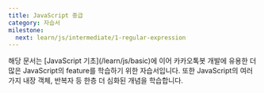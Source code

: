 ```yaml
---
title: JavaScript 중급
category: 자습서
milestone:
  next: learn/js/intermediate/1-regular-expression
---
```


<Section>
  해당 문서는 [JavaScript 기초](/learn/js/basic)에 이어 카카오톡봇 개발에 유용한 더 많은 JavaScript의 feature를 학습하기 위한 자습서입니다. 
  또한 JavaScript의 여러가지 내장 객체, 반복자 등 한층 더 심화된 개념을 학습합니다.
</Section>